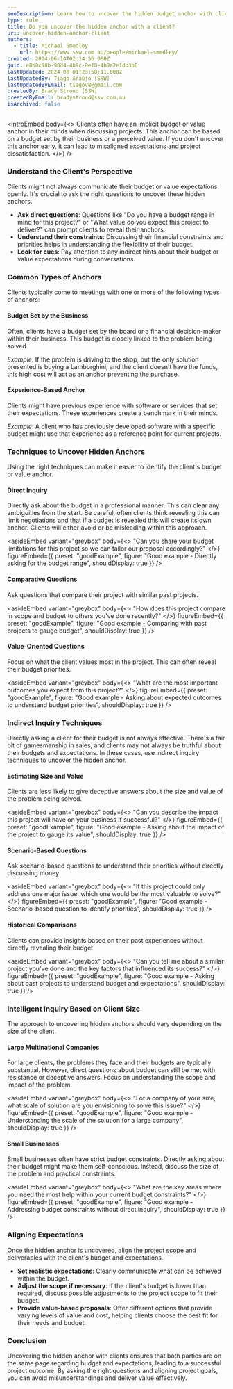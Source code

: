 ```yaml
---
seoDescription: Learn how to uncover the hidden budget anchor with clients to set realistic expectations and align project goals.
type: rule
title: Do you uncover the hidden anchor with a client?
uri: uncover-hidden-anchor-client
authors:
  - title: Michael Smedley
    url: https://www.ssw.com.au/people/michael-smedley/
created: 2024-06-14T02:14:56.000Z
guid: e8b8c98b-98d4-4b9c-8e10-4b9a2e1db3b6
lastUpdated: 2024-08-01T23:58:11.000Z
lastUpdatedBy: Tiago Araújo [SSW]
lastUpdatedByEmail: tiagov8@gmail.com
createdBy: Brady Stroud [SSW]
createdByEmail: bradystroud@ssw.com.au
isArchived: false
---
```


<introEmbed
  body={<>
Clients often have an implicit budget or value anchor in their minds when discussing projects. This anchor can be based on a budget set by their business or a perceived value. If you don't uncover this anchor early, it can lead to misaligned expectations and project dissatisfaction.
  </>}
/>
### Understand the Client's Perspective

Clients might not always communicate their budget or value expectations openly. It's crucial to ask the right questions to uncover these hidden anchors.

* **Ask direct questions**: Questions like "Do you have a budget range in mind for this project?" or "What value do you expect this project to deliver?" can prompt clients to reveal their anchors.
* **Understand their constraints**: Discussing their financial constraints and priorities helps in understanding the flexibility of their budget.
* **Look for cues**: Pay attention to any indirect hints about their budget or value expectations during conversations.

### Common Types of Anchors

Clients typically come to meetings with one or more of the following types of anchors:

#### Budget Set by the Business

Often, clients have a budget set by the board or a financial decision-maker within their business. This budget is closely linked to the problem being solved.

*Example*: If the problem is driving to the shop, but the only solution presented is buying a Lamborghini, and the client doesn't have the funds, this high cost will act as an anchor preventing the purchase.

#### Experience-Based Anchor

Clients might have previous experience with software or services that set their expectations. These experiences create a benchmark in their minds.

*Example*: A client who has previously developed software with a specific budget might use that experience as a reference point for current projects.

### Techniques to Uncover Hidden Anchors

Using the right techniques can make it easier to identify the client's budget or value anchor.

#### Direct Inquiry

Directly ask about the budget in a professional manner. This can clear any ambiguities from the start.
Be careful, often clients think revealing this can limit negotiations and that if a budget is revealed this will create its own anchor. Clients will either avoid or be misleading within this approach.


<asideEmbed
  variant="greybox"
  body={<>
    "Can you share your budget limitations for this project so we can tailor our proposal accordingly?"
  </>}
  figureEmbed={{
    preset: "goodExample",
    figure: "Good example - Directly asking for the budget range",
    shouldDisplay: true
  }}
/>


#### Comparative Questions

Ask questions that compare their project with similar past projects.


<asideEmbed
  variant="greybox"
  body={<>
    "How does this project compare in scope and budget to others you've done recently?"
  </>}
  figureEmbed={{
    preset: "goodExample",
    figure: "Good example - Comparing with past projects to gauge budget",
    shouldDisplay: true
  }}
/>


#### Value-Oriented Questions

Focus on what the client values most in the project. This can often reveal their budget priorities.


<asideEmbed
  variant="greybox"
  body={<>
    "What are the most important outcomes you expect from this project?"
  </>}
  figureEmbed={{
    preset: "goodExample",
    figure: "Good example - Asking about expected outcomes to understand budget priorities",
    shouldDisplay: true
  }}
/>


### Indirect Inquiry Techniques

Directly asking a client for their budget is not always effective. There's a fair bit of gamesmanship in sales, and clients may not always be truthful about their budgets and expectations. In these cases, use indirect inquiry techniques to uncover the hidden anchor.

#### Estimating Size and Value

Clients are less likely to give deceptive answers about the size and value of the problem being solved.


<asideEmbed
  variant="greybox"
  body={<>
    "Can you describe the impact this project will have on your business if successful?"
  </>}
  figureEmbed={{
    preset: "goodExample",
    figure: "Good example - Asking about the impact of the project to gauge its value",
    shouldDisplay: true
  }}
/>


#### Scenario-Based Questions

Ask scenario-based questions to understand their priorities without directly discussing money.


<asideEmbed
  variant="greybox"
  body={<>
    "If this project could only address one major issue, which one would be the most valuable to solve?"
  </>}
  figureEmbed={{
    preset: "goodExample",
    figure: "Good example - Scenario-based question to identify priorities",
    shouldDisplay: true
  }}
/>


#### Historical Comparisons

Clients can provide insights based on their past experiences without directly revealing their budget.


<asideEmbed
  variant="greybox"
  body={<>
    "Can you tell me about a similar project you've done and the key factors that influenced its success?"
  </>}
  figureEmbed={{
    preset: "goodExample",
    figure: "Good example - Asking about past projects to understand budget and expectations",
    shouldDisplay: true
  }}
/>


### Intelligent Inquiry Based on Client Size

The approach to uncovering hidden anchors should vary depending on the size of the client.

#### Large Multinational Companies

For large clients, the problems they face and their budgets are typically substantial. However, direct questions about budget can still be met with resistance or deceptive answers. Focus on understanding the scope and impact of the problem.


<asideEmbed
  variant="greybox"
  body={<>
    "For a company of your size, what scale of solution are you envisioning to solve this issue?"
  </>}
  figureEmbed={{
    preset: "goodExample",
    figure: "Good example - Understanding the scale of the solution for a large company",
    shouldDisplay: true
  }}
/>


#### Small Businesses

Small businesses often have strict budget constraints. Directly asking about their budget might make them self-conscious. Instead, discuss the size of the problem and practical constraints.


<asideEmbed
  variant="greybox"
  body={<>
    "What are the key areas where you need the most help within your current budget constraints?"
  </>}
  figureEmbed={{
    preset: "goodExample",
    figure: "Good example - Addressing budget constraints without direct inquiry",
    shouldDisplay: true
  }}
/>


### Aligning Expectations

Once the hidden anchor is uncovered, align the project scope and deliverables with the client's budget and expectations.

* **Set realistic expectations**: Clearly communicate what can be achieved within the budget.
* **Adjust the scope if necessary**: If the client's budget is lower than required, discuss possible adjustments to the project scope to fit their budget.
* **Provide value-based proposals**: Offer different options that provide varying levels of value and cost, helping clients choose the best fit for their needs and budget.

### Conclusion

Uncovering the hidden anchor with clients ensures that both parties are on the same page regarding budget and expectations, leading to a successful project outcome. By asking the right questions and aligning project goals, you can avoid misunderstandings and deliver value effectively.
